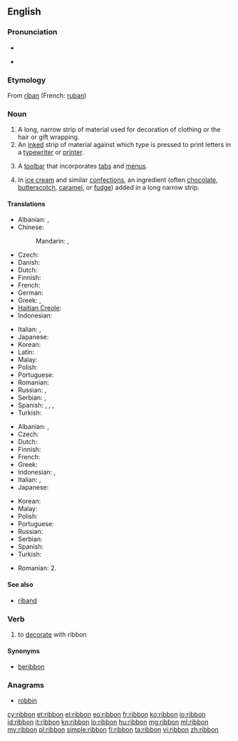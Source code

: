 ==English==
{{wikipedia}}

===Pronunciation===
* {{audio|en-us-ribbon.ogg|Audio (US)}}

* {{rhymes|ɪbən}}

===Etymology===
From {{etyl|fro}} [[riban]] (French: [[ruban]])

===Noun===
{{en-noun}}

# A long, narrow strip of material used for decoration of clothing or the hair or gift wrapping.
# An [[inked]] strip of material against which type is pressed to print letters in a [[typewriter]] or [[printer]].
# {{computing|GUI}} A [[toolbar]] that incorporates [[tab]]s and [[menu]]s.
# {{cooking}} In [[ice cream]] and similar [[confections]], an ingredient (often [[chocolate]], [[butterscotch]], [[caramel]], or [[fudge]]) added in a long narrow strip. 

====Translations====
{{trans-top|long, narrow strip of material}}
* Albanian: {{t-|sq|rrip|xs=Albanian}},  {{t|sq|fjongo|xs=Albanian}}
* Chinese:
*: Mandarin: {{t|zh|絲帶|sc=Hani}}, {{t|zh|丝带|tr=sīdài|sc=Hani}}
* Czech: {{t-|cs|stuha|f}}
* Danish: {{t|da|bånd|n}}
* Dutch: {{t+|nl|lint|n}}
* Finnish: {{t+|fi|nauha}}
* French: {{t+|fr|ruban|m}}
* German: {{t|de|Band|n}}
* Greek: {{t|el|κορδέλλα|f|tr=kordélla}},  {{t+|el|ταινία|f|tr=tainía}}
* [[Haitian Creole]]: {{tø|ht|tep}}
* Indonesian: {{t-|id|pita|xs=Indonesian}}
{{trans-mid}}
* Italian: {{t-|it|nastro|m}}, {{t+|it|fettuccia|f}}
* Japanese: {{t|ja|リボン|tr=ribon}}
* Korean: {{t|ko|리본|tr=ribon|sc=Hang}}
* Latin: {{t|la|clipeum|f}}
* Malay: {{t-|ms|pita|xs=Malay}}
* Polish: {{t|pl|wstążka|f}}
* Portuguese: {{t+|pt|fita|f}}
* Romanian: {{t|ro|fundă|f}}
* Russian: {{t|ru|лента|f|tr=lénta}}, {{t|ru|бант|m|tr=bant|sc=Cyrl}}
* Serbian: {{t-|sr|vrpca|f}}, {{t-|sr|traka|f}}
* Spanish: {{t+|es|cinta|f}}, {{t+|es|moño|m}}, {{t+|es|lazo|m}}, {{t+|es|galón|m}}
* Turkish: {{t|tr|kurdele}}
{{trans-bottom}}

{{trans-top|inked ribbon}}
* Albanian: {{t|sq|fjongo|xs=Albanian}},  {{t-|sq|rrip|xs=Albanian}}
* Czech: {{t-|cs|páska|f}}
* Dutch: {{t+|nl|lint|n}}
* Finnish: {{t|fi|värinauha}}
* French: {{t+|fr|ruban|m}}
* Greek: {{t+|el|ταινία|f|tr=tainía}}
* Indonesian: {{t-|id|pita|xs=Indonesian}},  {{t+|id|ban|xs=Indonesian}}
* Italian: {{t-|it|nastro|m}}, {{t+|it|fettuccia|f}}
* Japanese: {{t|ja|リボン|tr=ribon}}
{{trans-mid}}
* Korean: {{t|ko|리본|tr=ribon|sc=Hang}}
* Malay: {{t-|ms|pita|xs=Malay}}
* Polish: {{t|pl|wstążka|f}}
* Portuguese: {{t+|pt|fita|f}}
* Russian: {{t|ru|лента|f|tr=lénta}}
* Serbian: {{t|sr|pantljika|f}}
* Spanish: {{t+|es|cinta|f}}
* Turkish: {{t|tr|şerit}}
{{trans-bottom}}

{{checktrans-top}}
{{trans-mid}}
* Romanian: 2. {{t|ro|ribon|n}} <!-- qv: http://dexonline.ro/definitie/ribon -->
{{trans-bottom}}

====See also====
* [[riband]]

===Verb===
{{en-verb}}

# to [[decorate]] with ribbon

====Synonyms====
* [[beribbon]]

===Anagrams===
* [[robbin#English|robbin]]

[[cy:ribbon]]
[[et:ribbon]]
[[el:ribbon]]
[[eo:ribbon]]
[[fr:ribbon]]
[[ko:ribbon]]
[[io:ribbon]]
[[id:ribbon]]
[[it:ribbon]]
[[kn:ribbon]]
[[lo:ribbon]]
[[hu:ribbon]]
[[mg:ribbon]]
[[ml:ribbon]]
[[my:ribbon]]
[[pl:ribbon]]
[[simple:ribbon]]
[[fi:ribbon]]
[[ta:ribbon]]
[[vi:ribbon]]
[[zh:ribbon]]